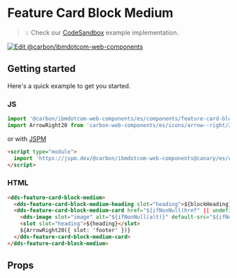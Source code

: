 
# Feature Card Block Medium

> 💡 Check our
> [CodeSandbox](https://githubbox.com/carbon-design-system/ibm-dotcom-library/tree/master/packages/web-components/examples/codesandbox/components/feature-card-block-medium)
> example implementation.

[![Edit @carbon/ibmdotcom-web-components](https://codesandbox.io/static/img/play-codesandbox.svg)](https://githubbox.com/carbon-design-system/ibm-dotcom-library/tree/master/packages/web-components/examples/codesandbox/components/feature-card-block-medium)

## Getting started

Here's a quick example to get you started.

### JS

```javascript
import '@carbon/ibmdotcom-web-components/es/components/feature-card-block-medium/feature-card-block-medium';
import ArrowRight20 from 'carbon-web-components/es/icons/arrow--right/20';
```

or with [JSPM](https://jspm.org)

```html
<script type="module">
  import 'https://jspm.dev/@carbon/ibmdotcom-web-components@canary/es/components/feature-card-block-medium/feature-card-block-medium.js';
</script>
```

### HTML

```html
<dds-feature-card-block-medium>
  <dds-feature-card-block-medium-heading slot="heading">${blockHeading}</dds-feature-card-block-medium-heading>
  <dds-feature-card-block-medium-card href="${ifNonNull(href" || undefined)}>
    <dds-image slot="image" alt="${ifNonNull(alt)}" default-src="${ifNonNull(defaultSrc)}"></dds-image>
    <slot slot="heading">${heading}</slot>
    ${ArrowRight20({ slot: 'footer' })}
  </dds-feature-card-block-medium-card>
</dds-feature-card-block-medium>
```

## Props

<Props of="dds-feature-card-block-medium" />
<Description markdown={contributing} />
